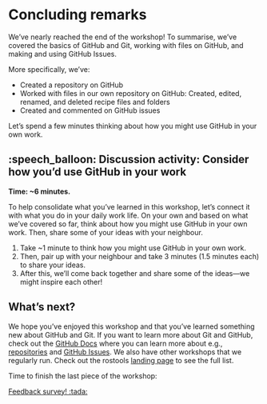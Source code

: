 # Concluding remarks {#sec-conclusion}

<!-- TODO: Add content that mirrors/reflects on the bigger picture from the intro (once that has been made) -->

We've nearly reached the end of the workshop! To summarise, we've
covered the basics of GitHub and Git, working with files on GitHub, and
making and using GitHub Issues.

More specifically, we've:

-   Created a repository on GitHub
-   Worked with files in our own repository on GitHub: Created, edited,
    renamed, and deleted recipe files and folders
-   Created and commented on GitHub issues

Let's spend a few minutes thinking about how you might use GitHub in
your own work.

## :speech_balloon: Discussion activity: Consider how you'd use GitHub in your work

**Time: \~6 minutes.**

To help consolidate what you've learned in this workshop, let's connect
it with what you do in your daily work life. On your own and based on
what we've covered so far, think about how you might use GitHub in your
own work. Then, share some of your ideas with your neighbour.

1.  Take \~1 minute to think how you might use GitHub in your own work.
2.  Then, pair up with your neighbour and take 3 minutes (1.5 minutes
    each) to share your ideas.
3.  After this, we'll come back together and share some of the
    ideas---we might inspire each other!

## What's next?

We hope you've enjoyed this workshop and that you've learned something
new about GitHub and Git. If you want to learn more about Git and
GitHub, check out the [GitHub Docs](https://docs.github.com/en) where
you can learn more about e.g.,
[repositories](https://docs.github.com/en/repositories) and [GitHub
Issues](https://docs.github.com/en/issues). We also have other workshops
that we regularly run. Check out the rostools [landing
page](https://github.com/rostools) to see the full list.

Time to finish the last piece of the workshop:

[Feedback survey!
:tada:](https://docs.google.com/forms/d/e/1FAIpQLScTbsxHSLrQxn38KS7kCklurFrccN8g3kVdm6WTSxEiIBypWg/viewform?usp=sf_link){.btn
.btn-primary role="button"}

